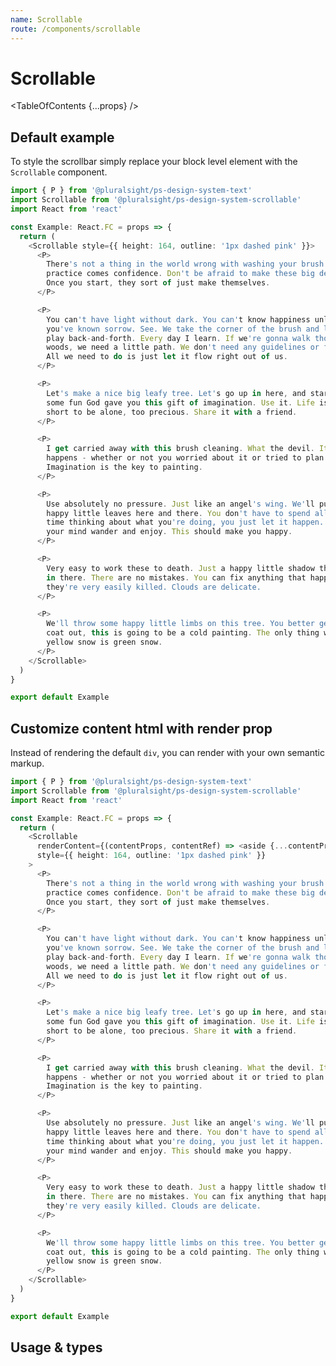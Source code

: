 ```yaml
---
name: Scrollable
route: /components/scrollable
---
```



# Scrollable

<TableOfContents {...props} />

## Default example

To style the scrollbar simply replace your block level element with the
`Scrollable` component.

```typescript
import { P } from '@pluralsight/ps-design-system-text'
import Scrollable from '@pluralsight/ps-design-system-scrollable'
import React from 'react'

const Example: React.FC = props => {
  return (
    <Scrollable style={{ height: 164, outline: '1px dashed pink' }}>
      <P>
        There's not a thing in the world wrong with washing your brush. With
        practice comes confidence. Don't be afraid to make these big decisions.
        Once you start, they sort of just make themselves.
      </P>

      <P>
        You can't have light without dark. You can't know happiness unless
        you've known sorrow. See. We take the corner of the brush and let it
        play back-and-forth. Every day I learn. If we're gonna walk though the
        woods, we need a little path. We don't need any guidelines or formats.
        All we need to do is just let it flow right out of us.
      </P>

      <P>
        Let's make a nice big leafy tree. Let's go up in here, and start having
        some fun God gave you this gift of imagination. Use it. Life is too
        short to be alone, too precious. Share it with a friend.
      </P>

      <P>
        I get carried away with this brush cleaning. What the devil. It just
        happens - whether or not you worried about it or tried to plan it.
        Imagination is the key to painting.
      </P>

      <P>
        Use absolutely no pressure. Just like an angel's wing. We'll put some
        happy little leaves here and there. You don't have to spend all your
        time thinking about what you're doing, you just let it happen. Just let
        your mind wander and enjoy. This should make you happy.
      </P>

      <P>
        Very easy to work these to death. Just a happy little shadow that lives
        in there. There are no mistakes. You can fix anything that happens. But
        they're very easily killed. Clouds are delicate.
      </P>

      <P>
        We'll throw some happy little limbs on this tree. You better get your
        coat out, this is going to be a cold painting. The only thing worse than
        yellow snow is green snow.
      </P>
    </Scrollable>
  )
}

export default Example
```

## Customize content html with render prop

Instead of rendering the default `div`, you can render with your own semantic markup.

```typescript
import { P } from '@pluralsight/ps-design-system-text'
import Scrollable from '@pluralsight/ps-design-system-scrollable'
import React from 'react'

const Example: React.FC = props => {
  return (
    <Scrollable 
      renderContent={(contentProps, contentRef) => <aside {...contentProps} ref={contentRef} />}
      style={{ height: 164, outline: '1px dashed pink' }}
    >
      <P>
        There's not a thing in the world wrong with washing your brush. With
        practice comes confidence. Don't be afraid to make these big decisions.
        Once you start, they sort of just make themselves.
      </P>

      <P>
        You can't have light without dark. You can't know happiness unless
        you've known sorrow. See. We take the corner of the brush and let it
        play back-and-forth. Every day I learn. If we're gonna walk though the
        woods, we need a little path. We don't need any guidelines or formats.
        All we need to do is just let it flow right out of us.
      </P>

      <P>
        Let's make a nice big leafy tree. Let's go up in here, and start having
        some fun God gave you this gift of imagination. Use it. Life is too
        short to be alone, too precious. Share it with a friend.
      </P>

      <P>
        I get carried away with this brush cleaning. What the devil. It just
        happens - whether or not you worried about it or tried to plan it.
        Imagination is the key to painting.
      </P>

      <P>
        Use absolutely no pressure. Just like an angel's wing. We'll put some
        happy little leaves here and there. You don't have to spend all your
        time thinking about what you're doing, you just let it happen. Just let
        your mind wander and enjoy. This should make you happy.
      </P>

      <P>
        Very easy to work these to death. Just a happy little shadow that lives
        in there. There are no mistakes. You can fix anything that happens. But
        they're very easily killed. Clouds are delicate.
      </P>

      <P>
        We'll throw some happy little limbs on this tree. You better get your
        coat out, this is going to be a cold painting. The only thing worse than
        yellow snow is green snow.
      </P>
    </Scrollable>
  )
}

export default Example
```



## Usage & types

<Usage
  install="npm install @pluralsight/ps-design-system-scrollable"
  import="import Scrollable from '@pluralsight/ps-design-system-scrollable'"
  packageName="scrollable"
  version={props.version}
/>

<TypesTable>
  <TypesProp name="renderContent" type="(props: { children: React.ReactNode, onScroll: React.UIEventHandler, [cssSelector: string]: '' }, ref: React.Ref) => React.ReactNode" default="Renders as a div" desc="Scrollable content render prop" />
  <TypesProp name="children" required type="React.ReactNode" desc="Content to make scrollable" />
</TypesTable>
